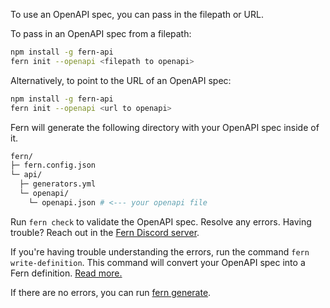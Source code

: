 To use an OpenAPI spec, you can pass in the filepath or URL. 

To pass in an OpenAPI spec from a filepath:

```bash
npm install -g fern-api
fern init --openapi <filepath to openapi>
```

Alternatively, to point to the URL of an OpenAPI spec:

```bash
npm install -g fern-api
fern init --openapi <url to openapi>

```

Fern will generate the following directory with your OpenAPI spec inside of it.

```bash
fern/
├─ fern.config.json
└─ api/
  ├─ generators.yml
  └─ openapi/
    └─ openapi.json # <--- your openapi file
```

Run `fern check` to validate the OpenAPI spec. Resolve any errors. Having trouble? Reach out in the [Fern Discord server](https://discord.com/invite/JkkXumPzcG). 

If you're having trouble understanding the errors, run the command `fern write-definition`. This command will convert your OpenAPI spec into a Fern definition. [Read more.](../compiler/cli-reference.mdx#fern-write-definition)

If there are no errors, you can run [fern generate](../compiler/fern-generate).

